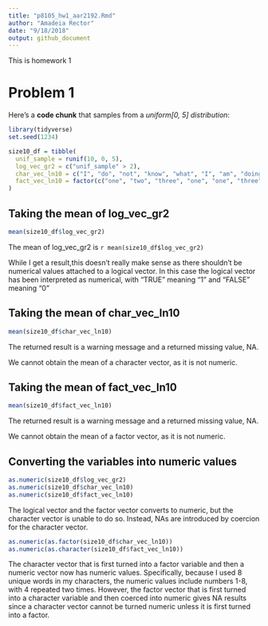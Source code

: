 ```yaml
---
title: "p8105_hw1_aar2192.Rmd"
author: "Amadeia Rector"
date: "9/18/2018"
output: github_document
---
```

This is homework 1 

# Problem 1

Here's a **code chunk** that samples from a _uniform[0, 5] distribution_:

```r
library(tidyverse)
set.seed(1234)

size10_df = tibble(
  unif_sample = runif(10, 0, 5),
  log_vec_gr2 = c("unif_sample" > 2),
  char_vec_ln10 = c("I", "do", "not", "know", "what", "I", "am", "doing", "right", "now"),
  fact_vec_ln10 = factor(c("one", "two", "three", "one", "one", "three", "two", "two", "two", "three"))
)
```

## Taking the mean of log_vec_gr2

```r
mean(size10_df$log_vec_gr2)
```
The mean of log_vec_gr2 is `r mean(size10_df$log_vec_gr2)`

While I get a result,this doesn't really make sense as there shouldn't be numerical values attached to a logical vector. In this case the logical vector has been interpreted as numerical, with "TRUE" meaning "1" and "FALSE" meaning "0"

## Taking the mean of char_vec_ln10

```r
mean(size10_df$char_vec_ln10)
```
The returned result is a warning message and a returned missing value, NA.

We cannot obtain the mean of a character vector, as it is not numeric.

## Taking the mean of fact_vec_ln10

```r
mean(size10_df$fact_vec_ln10)
```
The returned result is a warning message and a returned missing value, NA.

We cannot obtain the mean of a factor vector, as it is not numeric.

## Converting the variables into numeric values

```r
as.numeric(size10_df$log_vec_gr2)
as.numeric(size10_df$char_vec_ln10)
as.numeric(size10_df$fact_vec_ln10)
```
The logical vector and the factor vector converts to numeric, but the character vector is unable to do so. Instead, NAs are introduced by coercion for the character vector.

```r
as.numeric(as.factor(size10_df$char_vec_ln10))
as.numeric(as.character(size10_df$fact_vec_ln10))
```
The character vector that is first turned into a factor variable and then a numeric vector now has numeric values. Specifically, because I used 8 unique words in my characters, the numeric values include numbers 1-8, with 4 repeated two times.
However, the factor vector that is first turned into a character variable and then coerced into numeric gives NA results since a character vector cannot be turned numeric unless it is first turned into a factor.

